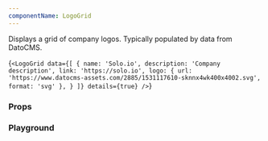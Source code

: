 ```yaml
---
componentName: LogoGrid
---
```


Displays a grid of company logos. Typically populated by data from DatoCMS.

<LiveComponent>{`<LogoGrid
  data={[
    {
      name: 'Solo.io',
      description: 'Company description',
      link: 'https://solo.io',
      logo: { url: 'https://www.datocms-assets.com/2885/1531117610-sknnx4wk400x4002.svg', format: 'svg' },
    }
  ]}
  details={true}
/>`}</LiveComponent>

<UsageDetails packageJson={packageJson} />

### Props

<PropsTable props={componentProps} />

### Playground

<!-- <KnobsComponent knobs={componentProps} /> -->
